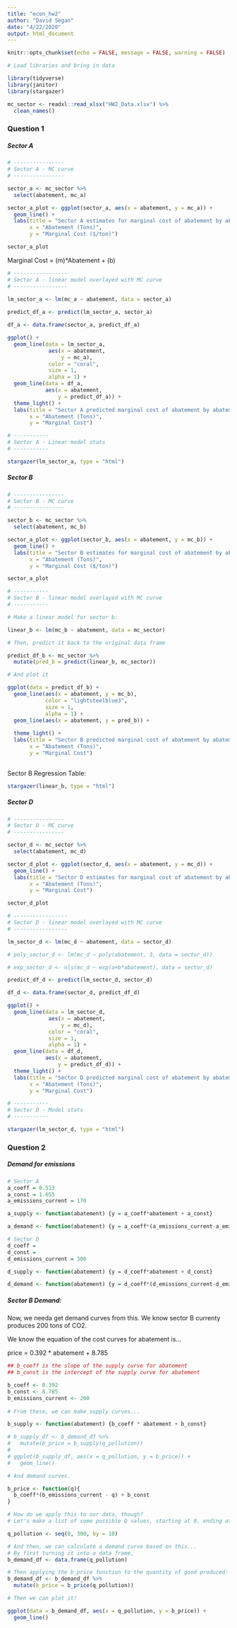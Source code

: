 ```yaml
---
title: "econ_hw2"
author: "David Segan"
date: "4/22/2020"
output: html_document
---
```


```r
knitr::opts_chunk$set(echo = FALSE, message = FALSE, warning = FALSE)
```

```r

# Load libraries and bring in data

library(tidyverse)
library(janitor)
library(stargazer)

mc_sector <- readxl::read_xlsx("HW2_Data.xlsx") %>% 
  clean_names()

```

### Question 1
##### Sector A

```r
# ----------------
# Sector A - MC curve
# ----------------

sector_a <- mc_sector %>% 
  select(abatement, mc_a)

sector_a_plot <- ggplot(sector_a, aes(x = abatement, y = mc_a)) + 
  geom_line() +
  labs(title = "Sector A estimates for marginal cost of abatement by abatement levels",
       x = "Abatement (Tons)",
       y = "Marginal Cost ($/ton)")

sector_a_plot

```

Marginal Cost = (m)*Abatement + (b)

```r
# -----------------
# Sector A - linear model overlayed with MC curve
# -----------------

lm_sector_a <- lm(mc_a ~ abatement, data = sector_a)
  
predict_df_a <- predict(lm_sector_a, sector_a)

df_a <- data.frame(sector_a, predict_df_a)

ggplot() +
  geom_line(data = lm_sector_a,
             aes(x = abatement,
                 y = mc_a),
             color = "coral",
             size = 1, 
             alpha = 1) +
  geom_line(data = df_a,
            aes(x = abatement,
                y = predict_df_a)) +
  theme_light() +
  labs(title = "Sector A predicted marginal cost of abatement by abatement levels",
       x = "Abatement (Tons)",
       y = "Marginal Cost")
```

```r

# -----------
# Sector A - Linear model stats
# -----------

stargazer(lm_sector_a, type = "html")
```

##### Sector B

```r
# ----------------
# Sector B - MC curve
# ----------------

sector_b <- mc_sector %>% 
  select(abatement, mc_b)

sector_a_plot <- ggplot(sector_b, aes(x = abatement, y = mc_b)) + 
  geom_line() +
  labs(title = "Sector B estimates for marginal cost of abatement by abatement levels",
       x = "Abatement (Tons)",
       y = "Marginal Cost ($/ton)")

sector_a_plot

```

```r
# -----------
# Sector B - linear model overlayed with MC curve
# -----------

# Make a linear model for sector b:

linear_b <- lm(mc_b ~ abatement, data = mc_sector)

# Then, predict it back to the original data frame

predict_df_b <- mc_sector %>% 
  mutate(pred_b = predict(linear_b, mc_sector))

# And plot it

ggplot(data = predict_df_b) +
  geom_line(aes(x = abatement, y = mc_b),
            color = "lightsteelblue3",
            size = 1, 
            alpha = 1) +
  geom_line(aes(x = abatement, y = pred_b)) +
  
  theme_light() +
  labs(title = "Sector B predicted marginal cost of abatement by abatement levels",
       x = "Abatement (Tons)",
       y = "Marginal Cost")
  
```

Sector B Regression Table:

```r
stargazer(linear_b, type = "html")
```


##### Sector D

```r
# ----------------
# Sector D - MC curve
# ----------------

sector_d <- mc_sector %>% 
  select(abatement, mc_d)

sector_d_plot <- ggplot(sector_d, aes(x = abatement, y = mc_d)) + 
  geom_line() +
  labs(title = "Sector D estimates for marginal cost of abatement by abatement levels",
       x = "Abatement (Tons)",
       y = "Marginal Cost")

sector_d_plot
```

```r
# -----------------
# Sector D - linear model overlayed with MC curve
# -----------------

lm_sector_d <- lm(mc_d ~ abatement, data = sector_d)

# poly_sector_d <- lm(mc_d ~ poly(abatement, 3, data = sector_d))

# exp_sector_d <- nls(mc_d ~ exp(a+b*abatement), data = sector_d)

predict_df_d <- predict(lm_sector_d, sector_d)

df_d <- data.frame(sector_d, predict_df_d)

ggplot() +
  geom_line(data = lm_sector_d,
             aes(x = abatement,
                 y = mc_d),
             color = "coral",
             size = 1, 
             alpha = 1) +
  geom_line(data = df_d,
            aes(x = abatement,
                y = predict_df_d)) +
  theme_light() +
  labs(title = "Sector D predicted marginal cost of abatement by abatement levels",
       x = "Abatement (Tons)",
       y = "Marginal Cost")
```

```r

# -----------
# Sector D - Model stats
# -----------

stargazer(lm_sector_d, type = "html")
```


### Question 2
##### Demand for emissions

```r

# Sector A
a_coeff = 0.513
a_const = 1.655
a_emissions_current = 170

a_supply <- function(abatement) {y = a_coeff*abatement + a_const}

a_demand <- function(abatement) {y = a_coeff*(a_emissions_current-a_emissions_new)+a_const}

```

```r
# Sector D
d_coeff = 
d_const = 
d_emissions_current = 300

d_supply <- function(abatement) {y = d_coeff*abatement + d_const}

d_demand <- function(abatement) {y = d_coeff*(d_emissions_current-d_emissions_new)+d_const}

```


##### Sector B Demand:

Now, we needa get demand curves from this. We know sector B currenty produces 200 tons of CO2.

We know the equation of the cost curves for abatement is...

price = 0.392 * abatement + 8.785


```r
## b_coeff is the slope of the supply curve for abatement
## b_const is the intercept of the supply curve for abatement

b_coeff <- 0.392
b_const <- 8.785
b_emissions_current <- 200
  
# From these, we can make supply curves...

b_supply <- function(abatement) {b_coeff * abatement + b_const}

# b_supply_df <- b_demand_df %>% 
#   mutate(b_price = b_supply(q_pollution))
# 
# ggplot(b_supply_df, aes(x = q_pollution, y = b_price)) +
#   geom_line()

# And demand curves.

b_price <- function(q){
  b_coeff*(b_emissions_current - q) + b_const
}

# How do we apply this to our data, though?
# Let's make a list of some possible Q values, starting at 0, ending at 300.

q_pollution <- seq(0, 300, by = 10)

# And then, we can calculate a demand curve based on this...
# By first turning it into a data frame,
b_demand_df <- data.frame(q_pollution)

# Then applying the b_price function to the quantity of good produced:
b_demand_df <- b_demand_df %>% 
  mutate(b_price = b_price(q_pollution))

# Then we can plot it!

ggplot(data = b_demand_df, aes(x = q_pollution, y = b_price)) +
  geom_line()

```


